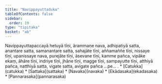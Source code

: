 ```yaml
---
title: "Navippayuttaduka"
tableOfContents: false
sidebar:
  order: 19
type: "tipitaka"
basket: "ab"
---
```



<DynamicBreadcrumb />

<Division number="513">

<Paragraph number="1769">
Navippayuttapaccayā hetuyā tīṇi, ārammaṇe nava, adhipatiyā satta, anantare satta, samanantare satta, sahajāte tīṇi, aññamaññe tīṇi, nissaye tīṇi, upanissaye nava, purejāte tīṇi, āsevane tīṇi, kamme pañca, vipāke ekaṃ, āhāre tīṇi, indriye tīṇi, jhāne tīṇi, magge tīṇi, sampayutte tīṇi, atthiyā pañca, natthiyā satta, vigate satta, avigate pañca …pe… .

</Paragraph>
</Division>

<TableOfContents>
* [Catukka](catukka)
* [Sattaka](sattaka)
* [Navaka](navaka)
* [Ekādasaka](ekadasaka)
* [Pannarasaka](pannarasaka)
</TableOfContents>